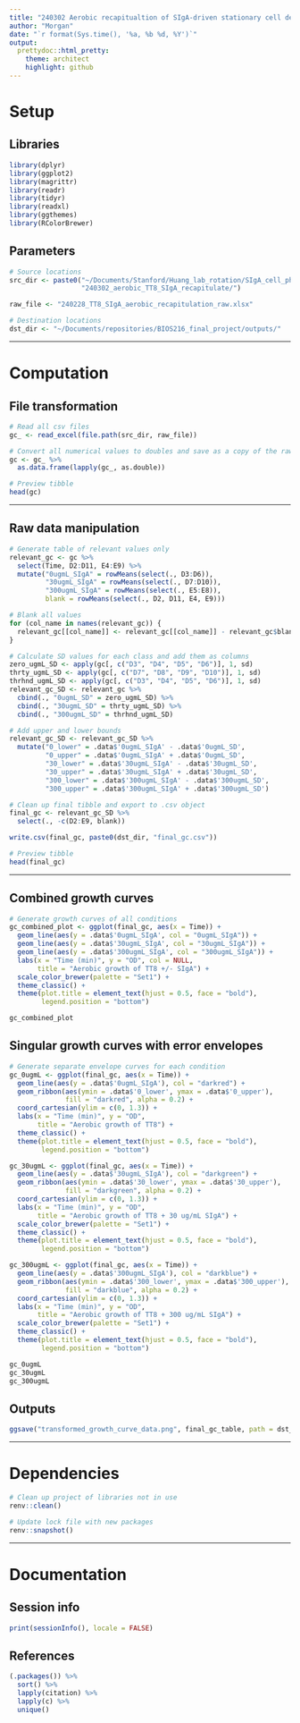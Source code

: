```yaml
---
title: "240302 Aerobic recapitualtion of SIgA-driven stationary cell death of TT8"
author: "Morgan"
date: "`r format(Sys.time(), '%a, %b %d, %Y')`"
output:
  prettydoc::html_pretty:
    theme: architect
    highlight: github
---
```


# Setup

## Libraries

```r
library(dplyr)
library(ggplot2)
library(magrittr)
library(readr)
library(tidyr)
library(readxl)
library(ggthemes)
library(RColorBrewer)
```

## Parameters

```r
# Source locations
src_dir <- paste0("~/Documents/Stanford/Huang_lab_rotation/SIgA_cell_physiology/",
                  "240302_aerobic_TT8_SIgA_recapitulate/")

raw_file <- "240228_TT8_SIgA_aerobic_recapitulation_raw.xlsx"

# Destination locations
dst_dir <- "~/Documents/repositories/BIOS216_final_project/outputs/"
```

------------------------------------------------------------------------

# Computation

## File transformation

```r
# Read all csv files
gc_ <- read_excel(file.path(src_dir, raw_file))

# Convert all numerical values to doubles and save as a copy of the raw import
gc <- gc_ %>%
  as.data.frame(lapply(gc_, as.double))

# Preview tibble
head(gc)
```

------------------------------------------------------------------------

## Raw data manipulation

```r
# Generate table of relevant values only
relevant_gc <- gc %>%
  select(Time, D2:D11, E4:E9) %>%
  mutate("0ugmL_SIgA" = rowMeans(select(., D3:D6)),
         "30ugmL_SIgA" = rowMeans(select(., D7:D10)),
         "300ugmL_SIgA" = rowMeans(select(., E5:E8)),
         blank = rowMeans(select(., D2, D11, E4, E9)))

# Blank all values
for (col_name in names(relevant_gc)) {
  relevant_gc[[col_name]] <- relevant_gc[[col_name]] - relevant_gc$blank
}

# Calculate SD values for each class and add them as columns
zero_ugmL_SD <- apply(gc[, c("D3", "D4", "D5", "D6")], 1, sd)
thrty_ugmL_SD <- apply(gc[, c("D7", "D8", "D9", "D10")], 1, sd)
thrhnd_ugmL_SD <- apply(gc[, c("D3", "D4", "D5", "D6")], 1, sd)
relevant_gc_SD <- relevant_gc %>%
  cbind(., "0ugmL_SD" = zero_ugmL_SD) %>%
  cbind(., "30ugmL_SD" = thrty_ugmL_SD) %>%
  cbind(., "300ugmL_SD" = thrhnd_ugmL_SD)

# Add upper and lower bounds
relevant_gc_SD <- relevant_gc_SD %>%
  mutate("0_lower" = .data$'0ugmL_SIgA' - .data$'0ugmL_SD',
         "0_upper" = .data$'0ugmL_SIgA' + .data$'0ugmL_SD',
         "30_lower" = .data$'30ugmL_SIgA' - .data$'30ugmL_SD',
         "30_upper" = .data$'30ugmL_SIgA' + .data$'30ugmL_SD',
         "300_lower" = .data$'300ugmL_SIgA' - .data$'300ugmL_SD',
         "300_upper" = .data$'300ugmL_SIgA' + .data$'300ugmL_SD')

# Clean up final tibble and export to .csv object
final_gc <- relevant_gc_SD %>%
  select(., -c(D2:E9, blank))

write.csv(final_gc, paste0(dst_dir, "final_gc.csv"))

# Preview tibble
head(final_gc)
```

------------------------------------------------------------------------

## Combined growth curves

```r
# Generate growth curves of all conditions
gc_combined_plot <- ggplot(final_gc, aes(x = Time)) + 
  geom_line(aes(y = .data$'0ugmL_SIgA', col = "0ugmL_SIgA")) + 
  geom_line(aes(y = .data$'30ugmL_SIgA', col = "30ugmL_SIgA")) + 
  geom_line(aes(y = .data$'300ugmL_SIgA', col = "300ugmL_SIgA")) + 
  labs(x = "Time (min)", y = "OD", col = NULL, 
       title = "Aerobic growth of TT8 +/- SIgA") + 
  scale_color_brewer(palette = "Set1") + 
  theme_classic() + 
  theme(plot.title = element_text(hjust = 0.5, face = "bold"),
        legend.position = "bottom")

gc_combined_plot
```

## Singular growth curves with error envelopes

```r
# Generate separate envelope curves for each condition
gc_0ugmL <- ggplot(final_gc, aes(x = Time)) + 
  geom_line(aes(y = .data$'0ugmL_SIgA'), col = "darkred") + 
  geom_ribbon(aes(ymin = .data$'0_lower', ymax = .data$'0_upper'), 
              fill = "darkred", alpha = 0.2) +
  coord_cartesian(ylim = c(0, 1.3)) + 
  labs(x = "Time (min)", y = "OD", 
       title = "Aerobic growth of TT8") + 
  theme_classic() + 
  theme(plot.title = element_text(hjust = 0.5, face = "bold"),
        legend.position = "bottom")

gc_30ugmL <- ggplot(final_gc, aes(x = Time)) +
  geom_line(aes(y = .data$'30ugmL_SIgA'), col = "darkgreen") + 
  geom_ribbon(aes(ymin = .data$'30_lower', ymax = .data$'30_upper'), 
              fill = "darkgreen", alpha = 0.2) +
  coord_cartesian(ylim = c(0, 1.3)) +
  labs(x = "Time (min)", y = "OD", 
       title = "Aerobic growth of TT8 + 30 ug/mL SIgA") + 
  scale_color_brewer(palette = "Set1") + 
  theme_classic() + 
  theme(plot.title = element_text(hjust = 0.5, face = "bold"),
        legend.position = "bottom")

gc_300ugmL <- ggplot(final_gc, aes(x = Time)) +
  geom_line(aes(y = .data$'300ugmL_SIgA'), col = "darkblue") + 
  geom_ribbon(aes(ymin = .data$'300_lower', ymax = .data$'300_upper'), 
              fill = "darkblue", alpha = 0.2) + 
  coord_cartesian(ylim = c(0, 1.3)) + 
  labs(x = "Time (min)", y = "OD",
       title = "Aerobic growth of TT8 + 300 ug/mL SIgA") + 
  scale_color_brewer(palette = "Set1") + 
  theme_classic() + 
  theme(plot.title = element_text(hjust = 0.5, face = "bold"),
        legend.position = "bottom")

gc_0ugmL
gc_30ugmL
gc_300ugmL

```

## Outputs

```r
ggsave("transformed_growth_curve_data.png", final_gc_table, path = dst_dir, device = "png")

```

------------------------------------------------------------------------

# Dependencies

```r
# Clean up project of libraries not in use
renv::clean()

# Update lock file with new packages
renv::snapshot()
```

------------------------------------------------------------------------

# Documentation

## Session info

```r
print(sessionInfo(), locale = FALSE)
```

## References

```r
(.packages()) %>%
  sort() %>%
  lapply(citation) %>%
  lapply(c) %>%
  unique()
```
